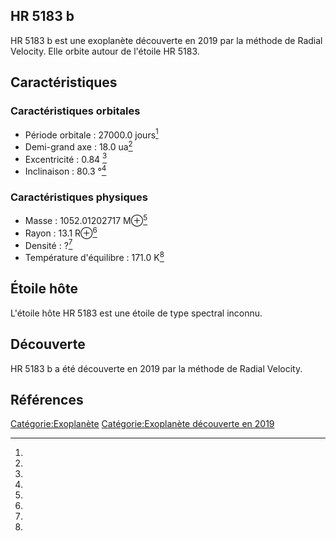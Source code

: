 == HR 5183 b ==

{{Infobox Exoplanète
| nom = HR 5183 b
| image = 
| légende = 
| étoile = HR 5183
| constellation = 
| ascension_droite = 
| déclinaison = 
| distance = ?
| type_spectral = ?
| masse = 1052.01202717 M⊕<ref></ref>
| rayon = 13.1 R⊕<ref></ref>
| densité = ?<ref></ref>
| gravité = ?<ref></ref>
| température = 171.0 K<ref></ref>
| période = 27000.0 j<ref></ref>
| demi_grand_axe = 18.0 ua<ref></ref>
| excentricité = 0.84 <ref></ref>
| inclinaison = 80.3 °<ref></ref>
| méthode_découverte = Radial Velocity
| date_découverte = 2019
| statut = Confirmée
}}

HR 5183 b est une exoplanète découverte en 2019 par la méthode de Radial Velocity. Elle orbite autour de l'étoile HR 5183.

== Caractéristiques ==

=== Caractéristiques orbitales ===
* Période orbitale : 27000.0 jours<ref></ref>
* Demi-grand axe : 18.0 ua<ref></ref>
* Excentricité : 0.84 <ref></ref>
* Inclinaison : 80.3 °<ref></ref>

=== Caractéristiques physiques ===
* Masse : 1052.01202717 M⊕<ref></ref>
* Rayon : 13.1 R⊕<ref></ref>
* Densité : ?<ref></ref>
* Température d'équilibre : 171.0 K<ref></ref>

== Étoile hôte ==

{{Infobox Étoile
| nom = HR 5183
| image = 
| légende = 
| constellation = 
| ascension_droite = 
| déclinaison = 
| distance = ?
| type_spectral = ?
| magnitude_absolue = 
| magnitude_apparente = 
| masse = ?<ref></ref>
| rayon = ?<ref></ref>
| température = ?<ref></ref>
| métallicité = ?<ref></ref>
| âge = ?<ref></ref>
}}

L'étoile hôte HR 5183 est une étoile de type spectral inconnu.

== Découverte ==

HR 5183 b a été découverte en 2019 par la méthode de Radial Velocity.

== Références ==
<references />

[[Catégorie:Exoplanète]]
[[Catégorie:Exoplanète découverte en 2019]]
